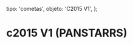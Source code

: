 
  tipo: 'cometas',
  objeto: 'C2015 V1',
};

# c2015 V1 (PANSTARRS)

<Imagen
  src="registro/c2015-v1_20171112_2015v2_20171112_i88.jpg"
  fecha="20171112"
/>